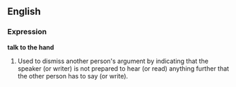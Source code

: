 ==English==
===Expression===
'''talk to the hand'''

#Used to dismiss another person's argument by indicating that the speaker (or writer) is not prepared to hear (or read) anything further that the other person has to say (or write).